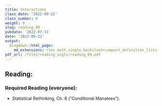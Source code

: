 ```yaml
---
title: Interactions
class_date: '2022-09-22'
class_number: 9
weight: 9
slug: reading_09
pubdate: '2022-07-31'
date: '2022-09-22'
output:
  blogdown::html_page:
    md_extensions: +tex_math_single_backslash+compact_definition_lists
pdf_url: /files/reading_asgts/reading_09.pdf
---
```

## Reading:

### Required Reading (everyone):

* Statistical Rethinking, Ch. 8 ("Conditional Manatees").

